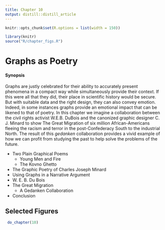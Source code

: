 ```yaml
---
title: Chapter 10
output: distill::distill_article
---
```


<script src="https://ajax.googleapis.com/ajax/libs/jquery/3.1.1/jquery.min.js"></script>

<style>
.zoomDiv {
  opacity: 0;
  position: fixed;
  top: 50%;
  left: 50%;
  z-index: 50;
  transform: translate(-50%, -50%);
  box-shadow: 10px 10px 50px #888888;
  max-height:100%;
}

.zoomImg {
  width: 100%;
}
</style>


<script type="text/javascript">
  $(document).ready(function() {
    $('body').prepend("<div class=\"zoomDiv\"><img src=\"\" class=\"zoomImg\"></div>");
    // onClick function for all plots (img's)
    $('img:not(.zoomImg)').click(function() {
      $('.zoomImg').attr('src', $(this).attr('src'));
      $('.zoomDiv').css({opacity: '1', width: '55%'});
    });
    // onClick function for zoomImg
    $('img.zoomImg').click(function() {
      $('.zoomDiv').css({opacity: '0', width: '0%'});
    });
  });
</script>

```r
knitr::opts_chunk$set(R.options = list(width = 150))

library(knitr)
source("R/chapter_figs.R")
```
# Graphs as Poetry {#ch10-poetry}

<div class="chapterprelude">
#### Synopsis {-}
Graphs are justly celebrated for their ability to accurately present phenomena
in a compact way while simultaneously provide their context. If this were all
that they did, their place in scientific history would be secure. But with
suitable data and the right design, they can also convey emotion. Indeed, in
some instances graphs provide an emotional impact that can be likened to that of
poetry. In this chapter we imagine a collaboration between the civil rights
activist W.E.B. DuBois and the canonized graphic designer C. J. Minard to show
The Great Migration of six million African-Americans fleeing the racism and
terror in the post-Confederacy South to the industrial North. The result of this
*gedanken* collaboration provides a vivid example of how we can profit from
studying the past to help solve the problems of the future.
</div>

<div class="chaptercontents">
* Two Plain Graphical Poems
	+ Young Men and Fire
	+ The Kovno Ghetto
* The Graphic Poetry of Charles Joseph Minard
* Using Graphs in a Narrative Argument
* W. E. B. Du Bois
* The Great Migration
	+ A Gedanken Collaboration
* Conclusion 
</div>



## Selected Figures

```r
 do_chapter(10)
```
